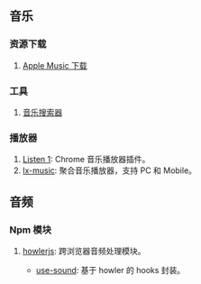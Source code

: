 ## 音乐

### 资源下载

1. [Apple Music 下载](https://aaplmusicdownloader.com/)

### 工具

1. [音乐搜索器](https://music.liuzhijin.cn/)

### 播放器

1. [Listen 1](https://listen1.github.io/listen1/): Chrome 音乐播放器插件。<Badge github="https://github.com/listen1/listen1_chrome_extension" />
2. [lx-music](https://lxmusic.toside.cn/): 聚合音乐播放器，支持 PC 和 Mobile。<Badge github="https://github.com/lyswhut/lx-music-desktop" rate="5" />

## 音频

### Npm 模块

1. [howlerjs](https://howlerjs.com/): 跨浏览器音频处理模块。<Badge github="https://github.com/goldfire/howler.js" npm="howler" />
   - [use-sound](https://github.com/joshwcomeau/use-sound): 基于 howler 的 hooks 封装。<Badge github="https://github.com/joshwcomeau/use-sound" npm="use-sound" />
